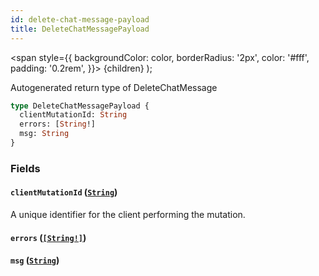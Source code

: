 ```yaml
---
id: delete-chat-message-payload
title: DeleteChatMessagePayload
---
```


<span
style={{
      backgroundColor: color,
      borderRadius: '2px',
      color: '#fff',
      padding: '0.2rem',
    }}>
{children}
</span>
);

Autogenerated return type of DeleteChatMessage

```graphql
type DeleteChatMessagePayload {
  clientMutationId: String
  errors: [String!]
  msg: String
}
```

### Fields

#### `clientMutationId` ([`String`](/api/scalars/string))

A unique identifier for the client performing the mutation.

#### `errors` ([`[String!]`](/api/scalars/string))

#### `msg` ([`String`](/api/scalars/string))
